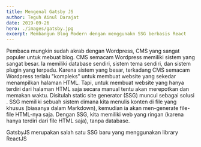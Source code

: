 ```yaml
---
title: Mengenal Gatsby JS
author: Teguh Ainul Darajat
date: 2019-09-26
hero: ./images/gatsby.jpg
excerpt: Membangun Blog Modern dengan menggunakn SSG berbasis React
---
```

Pembaca mungkin sudah akrab dengan Wordpress, CMS yang sangat populer 
untuk mebuat blog. CMS semacam Wordpress memiliki sistem yang sangat besar. 
Ia memiliki database sendiri, sistem tema sendiri, dan sistem plugin yang 
terpadu. Karena sistem yang besar, terkadang CMS semacam Wordpress terlalu 
"kompleks" untuk membuat website yang sekedar menampilkan halaman HTML. 
Tapi, untuk membuat website yang hanya terdiri dari halaman HTML saja 
secara manual tentu akan merepotkan dan memakan waktu. Disitulah static 
site generator (SSG) muncul sebagai solusi . SSG memiliki sebuah sistem 
dimana kita menulis konten di file yang khusus (biasanya dalam Markdown), 
kemudian ia akan men-generate file-file HTML-nya saja. Dengan SSG, kita 
memiliki web yang ringan (karena hanya terdiri dari file HTML saja), tanpa database.  
  
GatsbyJS merupakan salah satu SSG baru yang menggunakan library ReactJS



